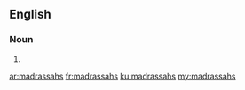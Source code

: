 ==English==

===Noun===
{{head|en|plural}}

# {{plural of|madrassah|lang=en}}

[[ar:madrassahs]]
[[fr:madrassahs]]
[[ku:madrassahs]]
[[my:madrassahs]]